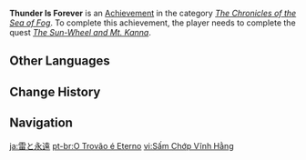 {{Achievement Infobox
|title        = 
|id           = 80126
|order id     = 0126
|category     = The Chronicles of the Sea of Fog
|description  = Complete [[Sumida|a certain author]]'s reference-gathering commission.
|requirements = Complete ''[[The Sun-Wheel and Mt. Kanna]]''
|primogems    = 10
|tracking     = 
|topic        = 
|quest        = Through the Mists
}}
'''Thunder Is Forever''' is an [[Achievement]] in the category ''[[The Chronicles of the Sea of Fog]]''. To complete this achievement, the player needs to complete the quest ''[[The Sun-Wheel and Mt. Kanna]]''.
<!--
==Trivia==

==Video Guides==
{{EVT
|video1   = 
|caption1 = 
}}
-->
==Other Languages==
{{Other Languages
|en      = Thunder Is Forever
|zhs     = 雷与永远
|zhs_rm  = Léi yǔ Yǒng​yuǎn
|zht     = 雷與永遠
|zht_rm  = Léi yǔ Yǒng​yuǎn
|zh_tl   = 
|ja      = 雷と永遠
|ja_rm   = Kaminari to Eien
|ja_tl   = Lightning and Eternity
|ko      = 번개와 영원
|ko_rm   = Beon'gae-wa Yeong'won
|ko_tl   = Lightning and Eternity
|es      = Sumida en la niebla
|es_tl   = Vanished In the Mist
|fr      = Le tonnerre est éternel
|fr_tl   = Thunder Is Eternal
|ru      = Гроза навсегда
|ru_tl   = Thunderstorm is Forever
|th      = สายฟ้าและนิรันดร์
|th_rm   = 
|th_tl   = 
|vi      = Sấm Chớp Vĩnh Hằng
|vi_tl   = 
|de      = Der Donner ist ewig
|de_tl   = The Thunder is Eternal
|id      = Petir dan Keabadian
|id_tl   = Thunder and Eternity
|pt      = O Trovão é Eterno
|pt_tl   = 
|tr      = Sonsuz Yıldırım
|tr_tl   = 
|it      = Il tuono è eterno
|it_tl   = 
}}

==Change History==
{{Change History|2.2}}
<!--
==References==
{{Reflist}}
-->
==Navigation==
{{Achievement Navbox|The Chronicles of the Sea of Fog}}

[[ja:雷と永遠]]
[[pt-br:O Trovão é Eterno]]
[[vi:Sấm Chớp Vĩnh Hằng]]